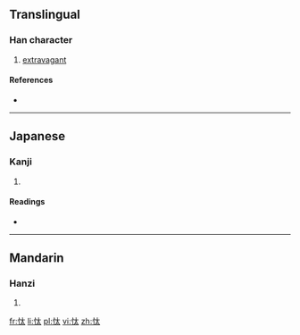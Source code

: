 ==Translingual==

===Han character===
{{Han char|rn=61|rad=心|as=04|sn=7|four=|canj=心大戈 (PKI)}}

# [[extravagant]]

====References====
* {{Han ref|kx=0378.150|dkj=10385|dj=0706.130|hdz=42276.030|uh=5FF2|ud=24562}}

----

==Japanese==

===Kanji===
{{ja-kanji|grade=|rs=心04}}

# {{defn|Japanese|sort=心04}}

====Readings====
* {{ja-readings|on=[[たい]] (tai)|kun=[[ならう]] (narau)}}

----

==Mandarin==

===Hanzi===
{{cmn-hanzi|pin=[[tài]] ([[tai4]])|wg=t'ai<sup>4</sup>}}

# {{defn|Mandarin|sort=心04}}

[[fr:忲]]
[[li:忲]]
[[pl:忲]]
[[vi:忲]]
[[zh:忲]]